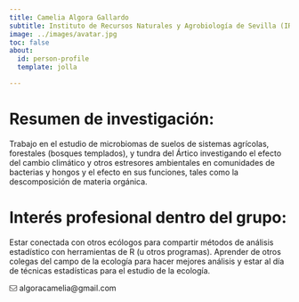 ```yaml
---
title: Camelia Algora Gallardo
subtitle: Instituto de Recursos Naturales y Agrobiología de Sevilla (IRNAS-CSIC), Sevilla (España)
image: ../images/avatar.jpg
toc: false
about: 
  id: person-profile
  template: jolla

---
```


:::{#person-profile}

# Resumen de investigación:
Trabajo en el estudio de microbiomas de suelos de sistemas agrícolas, forestales (bosques templados), y tundra del Ártico investigando el efecto del cambio climático y otros estresores ambientales en comunidades de bacterias y hongos y el efecto en sus funciones, tales como la descomposición de materia orgánica.

#  Interés profesional dentro del grupo:
Estar conectada con otros ecólogos para compartir métodos de análisis estadístico con herramientas de R (u otros programas). Aprender de otros colegas del campo de la ecología para hacer mejores análisis y estar al día de técnicas estadísticas para el estudio de la ecología.


 <svg aria-hidden="true" role="img" viewBox="0 0 512 512" style="height:1em;width:1em;vertical-align:-0.125em;margin-left:auto;margin-right:auto;font-size:inherit;fill:#71706F;overflow:visible;position:relative;"><path d="M64 112c-8.8 0-16 7.2-16 16v22.1L220.5 291.7c20.7 17 50.4 17 71.1 0L464 150.1V128c0-8.8-7.2-16-16-16H64zM48 212.2V384c0 8.8 7.2 16 16 16H448c8.8 0 16-7.2 16-16V212.2L322 328.8c-38.4 31.5-93.7 31.5-132 0L48 212.2zM0 128C0 92.7 28.7 64 64 64H448c35.3 0 64 28.7 64 64V384c0 35.3-28.7 64-64 64H64c-35.3 0-64-28.7-64-64V128z"/></svg>	algoracamelia@gmail.com		

:::
